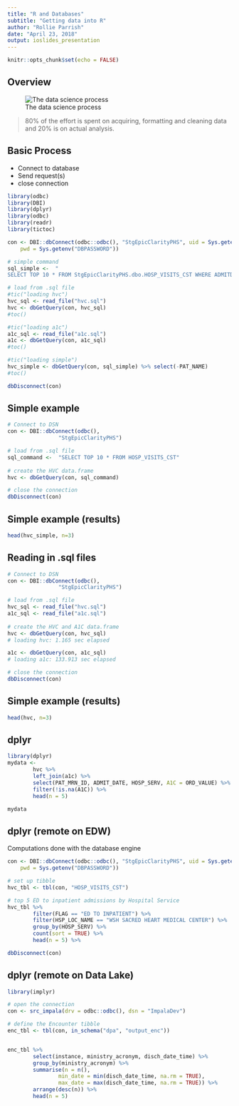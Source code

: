 ```yaml
---
title: "R and Databases"
subtitle: "Getting data into R"
author: "Rollie Parrish"
date: "April 23, 2018"
output: ioslides_presentation
---
```


```r
knitr::opts_chunk$set(echo = FALSE)
```



## Overview


![The data science process](data-science.png)

> 80% of the effort is spent on acquiring, formatting and cleaning data 
> and 20% is on actual analysis.
 

## Basic Process

- Connect to database
- Send request(s)
- close connection

```r
library(odbc)
library(DBI)
library(dplyr)
library(odbc)
library(readr)
library(tictoc)

con <- DBI::dbConnect(odbc::odbc(), "StgEpicClarityPHS", uid = Sys.getenv("DBUSERNAME"), 
    pwd = Sys.getenv("DBPASSWORD"))

# simple command
sql_simple <-  "
SELECT TOP 10 * FROM StgEpicClarityPHS.dbo.HOSP_VISITS_CST WHERE ADMITDATE IS NOT NULL"

# load from .sql file        
#tic("loading hvc")
hvc_sql <- read_file("hvc.sql")
hvc <- dbGetQuery(con, hvc_sql) 
#toc()

#tic("loading a1c")
a1c_sql <- read_file("a1c.sql")
a1c <- dbGetQuery(con, a1c_sql) 
#toc()

#tic("loading simple")
hvc_simple <- dbGetQuery(con, sql_simple) %>% select(-PAT_NAME)
#toc()

dbDisconnect(con)
```

## Simple example
```r
# Connect to DSN
con <- DBI::dbConnect(odbc(), 
                "StgEpicClarityPHS")

# load from .sql file        
sql_command <-  "SELECT TOP 10 * FROM HOSP_VISITS_CST"
       
# create the HVC data.frame 
hvc <- dbGetQuery(con, sql_command)

# close the connection
dbDisconnect(con)


```

## Simple example (results)
```r
head(hvc_simple, n=3)

```


## Reading in .sql files

```r
# Connect to DSN
con <- DBI::dbConnect(odbc(), 
                "StgEpicClarityPHS")

# load from .sql file        
hvc_sql <- read_file("hvc.sql")
a1c_sql <- read_file("a1c.sql")
       
# create the HVC and A1C data.frame 
hvc <- dbGetQuery(con, hvc_sql)
# loading hvc: 1.165 sec elapsed

a1c <- dbGetQuery(con, a1c_sql) 
# loading a1c: 133.913 sec elapsed

# close the connection
dbDisconnect(con)

```



## Simple example (results)
```r
head(hvc, n=3)

```


## dplyr

```r
library(dplyr)
mydata <- 
        hvc %>%
        left_join(a1c) %>%
        select(PAT_MRN_ID, ADMIT_DATE, HOSP_SERV, A1C = ORD_VALUE) %>%
        filter(!is.na(A1C)) %>%
        head(n = 5)

mydata

```




## dplyr (remote on EDW)

Computations done with the database engine

```r
con <- DBI::dbConnect(odbc::odbc(), "StgEpicClarityPHS", uid = Sys.getenv("DBUSERNAME"), 
    pwd = Sys.getenv("DBPASSWORD"))

# set up tibble
hvc_tbl <- tbl(con, "HOSP_VISITS_CST")

# top 5 ED to inpatient admissions by Hospital Service
hvc_tbl %>%
        filter(FLAG == "ED TO INPATIENT") %>%
        filter(HSP_LOC_NAME == "WSH SACRED HEART MEDICAL CENTER") %>%
        group_by(HOSP_SERV) %>%
        count(sort = TRUE) %>%
        head(n = 5) %>%

dbDisconnect(con)
```



## dplyr (remote on Data Lake)


```r
library(implyr)

# open the connection 
con <- src_impala(drv = odbc::odbc(), dsn = "ImpalaDev")

# define the Encounter tibble
enc_tbl <- tbl(con, in_schema("dpa", "output_enc"))


enc_tbl %>%
        select(instance, ministry_acronym, disch_date_time) %>%
        group_by(ministry_acronym) %>%
        summarise(n = n(), 
                min_date = min(disch_date_time, na.rm = TRUE), 
                max_date = max(disch_date_time, na.rm = TRUE)) %>%
        arrange(desc(n)) %>%
        head(n = 5) 


```




